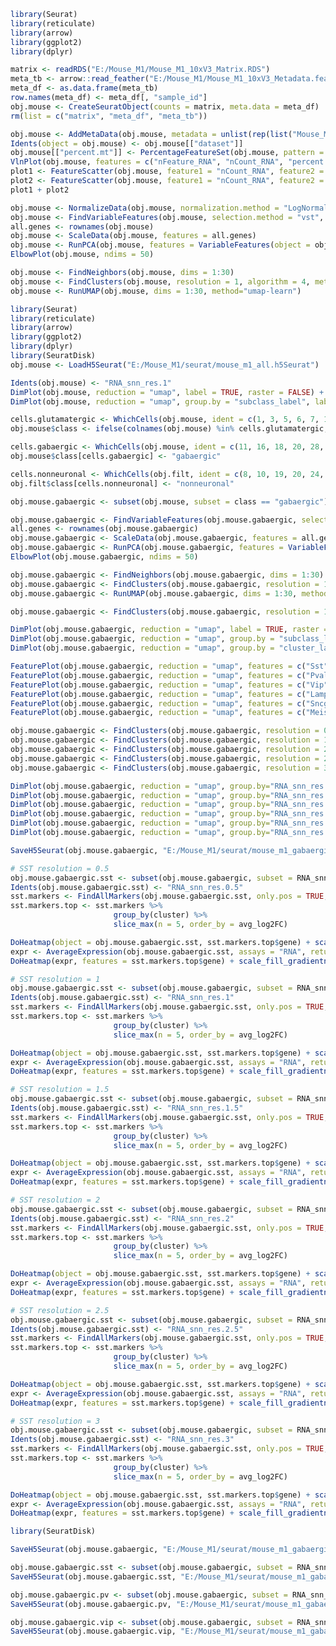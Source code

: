 
```r

library(Seurat)
library(reticulate)
library(arrow)
library(ggplot2)
library(dplyr)

matrix <- readRDS("E:/Mouse_M1/Mouse_M1_10xV3_Matrix.RDS")
meta_tb <- arrow::read_feather("E:/Mouse_M1/Mouse_M1_10xV3_Metadata.feather")
meta_df <- as.data.frame(meta_tb)
row.names(meta_df) <- meta_df[, "sample_id"]
obj.mouse <- CreateSeuratObject(counts = matrix, meta.data = meta_df)
rm(list = c("matrix", "meta_df", "meta_tb"))

```


```r

obj.mouse <- AddMetaData(obj.mouse, metadata = unlist(rep(list("Mouse_M1"), ncol(obj.mouse))), col.name = "dataset")
Idents(object = obj.mouse) <- obj.mouse[["dataset"]]
obj.mouse[["percent.mt"]] <- PercentageFeatureSet(obj.mouse, pattern = "^mt-")
VlnPlot(obj.mouse, features = c("nFeature_RNA", "nCount_RNA", "percent.mt"), ncol = 3)
plot1 <- FeatureScatter(obj.mouse, feature1 = "nCount_RNA", feature2 = "percent.mt")
plot2 <- FeatureScatter(obj.mouse, feature1 = "nCount_RNA", feature2 = "nFeature_RNA")
plot1 + plot2

```
```r

obj.mouse <- NormalizeData(obj.mouse, normalization.method = "LogNormalize", scale.factor = 10000)
obj.mouse <- FindVariableFeatures(obj.mouse, selection.method = "vst", nfeatures = 3000)
all.genes <- rownames(obj.mouse)
obj.mouse <- ScaleData(obj.mouse, features = all.genes)
obj.mouse <- RunPCA(obj.mouse, features = VariableFeatures(object = obj.mouse))
ElbowPlot(obj.mouse, ndims = 50)

```


```r

obj.mouse <- FindNeighbors(obj.mouse, dims = 1:30)
obj.mouse <- FindClusters(obj.mouse, resolution = 1, algorithm = 4, method = "igraph")
obj.mouse <- RunUMAP(obj.mouse, dims = 1:30, method="umap-learn")

```


```r

library(Seurat)
library(reticulate)
library(arrow)
library(ggplot2)
library(dplyr)
library(SeuratDisk)
obj.mouse <- LoadH5Seurat("E:/Mouse_M1/seurat/mouse_m1_all.h5Seurat")

```


```r

Idents(obj.mouse) <- "RNA_snn_res.1"
DimPlot(obj.mouse, reduction = "umap", label = TRUE, raster = FALSE) + NoLegend() + xlim(-18, 18) + ylim(-18, 18) + coord_equal()
DimPlot(obj.mouse, reduction = "umap", group.by = "subclass_label", label = TRUE, raster = FALSE) + NoLegend() + xlim(-18, 18) + ylim(-18, 18) + coord_equal()

```

```r

cells.glutamatergic <- WhichCells(obj.mouse, ident = c(1, 3, 5, 6, 7, 10, 15, 17, 21))
obj.mouse$class <- ifelse(colnames(obj.mouse) %in% cells.glutamatergic, "glutamatergic", "ambiguous")

cells.gabaergic <- WhichCells(obj.mouse, ident = c(11, 16, 18, 20, 28, 29, 30))
obj.mouse$class[cells.gabaergic] <- "gabaergic"

cells.nonneuronal <- WhichCells(obj.filt, ident = c(8, 10, 19, 20, 24, 25, 28, 32))
obj.filt$class[cells.nonneuronal] <- "nonneuronal"

```


```r

obj.mouse.gabaergic <- subset(obj.mouse, subset = class == "gabaergic")

```


```r

obj.mouse.gabaergic <- FindVariableFeatures(obj.mouse.gabaergic, selection.method = "vst", nfeatures = 3000)
all.genes <- rownames(obj.mouse.gabaergic)
obj.mouse.gabaergic <- ScaleData(obj.mouse.gabaergic, features = all.genes)
obj.mouse.gabaergic <- RunPCA(obj.mouse.gabaergic, features = VariableFeatures(object = obj.mouse.gabaergic))
ElbowPlot(obj.mouse.gabaergic, ndims = 50)

```

```r

obj.mouse.gabaergic <- FindNeighbors(obj.mouse.gabaergic, dims = 1:30)
obj.mouse.gabaergic <- FindClusters(obj.mouse.gabaergic, resolution = 1, algorithm = 4, method = "igraph")
obj.mouse.gabaergic <- RunUMAP(obj.mouse.gabaergic, dims = 1:30, method="umap-learn")

```


```r

obj.mouse.gabaergic <- FindClusters(obj.mouse.gabaergic, resolution = 1, algorithm = 4, method = "igraph")

```


```r

DimPlot(obj.mouse.gabaergic, reduction = "umap", label = TRUE, raster = FALSE) + NoLegend() + xlim(-18, 18) + ylim(-18, 18) + coord_equal()
DimPlot(obj.mouse.gabaergic, reduction = "umap", group.by = "subclass_label", label = TRUE, raster = FALSE) + NoLegend() + xlim(-18, 18) + ylim(-18, 18) + coord_equal()
DimPlot(obj.mouse.gabaergic, reduction = "umap", group.by = "cluster_label", label = FALSE, raster = FALSE) + NoLegend() + xlim(-18, 18) + ylim(-18, 18) + coord_equal()

```


```r

FeaturePlot(obj.mouse.gabaergic, reduction = "umap", features = c("Sst")) + xlim(-15, 15) + ylim(-15, 15) + coord_equal()
FeaturePlot(obj.mouse.gabaergic, reduction = "umap", features = c("Pvalb")) + xlim(-15, 15) + ylim(-15, 15) + coord_equal()
FeaturePlot(obj.mouse.gabaergic, reduction = "umap", features = c("Vip")) + xlim(-15, 15) + ylim(-15, 15) + coord_equal()
FeaturePlot(obj.mouse.gabaergic, reduction = "umap", features = c("Lamp5")) + xlim(-15, 15) + ylim(-15, 15) + coord_equal()
FeaturePlot(obj.mouse.gabaergic, reduction = "umap", features = c("Sncg")) + xlim(-15, 15) + ylim(-15, 15) + coord_equal()
FeaturePlot(obj.mouse.gabaergic, reduction = "umap", features = c("Meis2")) + xlim(-15, 15) + ylim(-15, 15) + coord_equal()

```


```r

obj.mouse.gabaergic <- FindClusters(obj.mouse.gabaergic, resolution = 0.5, algorithm = 4, method = "igraph")
obj.mouse.gabaergic <- FindClusters(obj.mouse.gabaergic, resolution = 1.5, algorithm = 4, method = "igraph")
obj.mouse.gabaergic <- FindClusters(obj.mouse.gabaergic, resolution = 2, algorithm = 4, method = "igraph")
obj.mouse.gabaergic <- FindClusters(obj.mouse.gabaergic, resolution = 2.5, algorithm = 4, method = "igraph")
obj.mouse.gabaergic <- FindClusters(obj.mouse.gabaergic, resolution = 3, algorithm = 4, method = "igraph")

```


```r

DimPlot(obj.mouse.gabaergic, reduction = "umap", group.by="RNA_snn_res.0.5", label = TRUE, raster = FALSE) + NoLegend() + xlim(-15, 15) + ylim(-15, 15) + coord_equal()
DimPlot(obj.mouse.gabaergic, reduction = "umap", group.by="RNA_snn_res.1", label = TRUE, raster = FALSE) + NoLegend() + xlim(-15, 15) + ylim(-15, 15) + coord_equal()
DimPlot(obj.mouse.gabaergic, reduction = "umap", group.by="RNA_snn_res.1.5", label = TRUE, raster = FALSE) + NoLegend() + xlim(-15, 15) + ylim(-15, 15) + coord_equal()
DimPlot(obj.mouse.gabaergic, reduction = "umap", group.by="RNA_snn_res.2", label = TRUE, raster = FALSE) + NoLegend() + xlim(-15, 15) + ylim(-15, 15) + coord_equal()
DimPlot(obj.mouse.gabaergic, reduction = "umap", group.by="RNA_snn_res.2.5", label = TRUE, raster = FALSE) + NoLegend() + xlim(-15, 15) + ylim(-15, 15) + coord_equal()
DimPlot(obj.mouse.gabaergic, reduction = "umap", group.by="RNA_snn_res.3", label = TRUE, raster = FALSE) + NoLegend() + xlim(-15, 15) + ylim(-15, 15) + coord_equal()

```


```r

SaveH5Seurat(obj.mouse.gabaergic, "E:/Mouse_M1/seurat/mouse_m1_gabaergic.h5seurat", overwrite = TRUE, verbose = TRUE)

```


```r

# SST resolution = 0.5
obj.mouse.gabaergic.sst <- subset(obj.mouse.gabaergic, subset = RNA_snn_res.0.5 == c("2", "8", "10", "15"))
Idents(obj.mouse.gabaergic.sst) <- "RNA_snn_res.0.5"
sst.markers <- FindAllMarkers(obj.mouse.gabaergic.sst, only.pos = TRUE, min.pct = 0.25, logfc.threshold = 0.25, test.use = "roc")
sst.markers.top <- sst.markers %>%
                       group_by(cluster) %>%
                       slice_max(n = 5, order_by = avg_log2FC)

DoHeatmap(object = obj.mouse.gabaergic.sst, sst.markers.top$gene) + scale_fill_gradientn(colors = c("blue", "white", "red"))
expr <- AverageExpression(obj.mouse.gabaergic.sst, assays = "RNA", return.seurat = TRUE, features = sst.markers.top$gene)
DoHeatmap(expr, features = sst.markers.top$gene) + scale_fill_gradientn(colors = c("blue", "white", "red"))

```


```r

# SST resolution = 1
obj.mouse.gabaergic.sst <- subset(obj.mouse.gabaergic, subset = RNA_snn_res.1 == c("2", "9", "12", "14", "15", "21"))
Idents(obj.mouse.gabaergic.sst) <- "RNA_snn_res.1"
sst.markers <- FindAllMarkers(obj.mouse.gabaergic.sst, only.pos = TRUE, min.pct = 0.25, logfc.threshold = 0.25, test.use = "roc")
sst.markers.top <- sst.markers %>%
                       group_by(cluster) %>%
                       slice_max(n = 5, order_by = avg_log2FC)

DoHeatmap(object = obj.mouse.gabaergic.sst, sst.markers.top$gene) + scale_fill_gradientn(colors = c("blue", "white", "red"))
expr <- AverageExpression(obj.mouse.gabaergic.sst, assays = "RNA", return.seurat = TRUE, features = sst.markers.top$gene)
DoHeatmap(expr, features = sst.markers.top$gene) + scale_fill_gradientn(colors = c("blue", "white", "red"))

```

```r

# SST resolution = 1.5
obj.mouse.gabaergic.sst <- subset(obj.mouse.gabaergic, subset = RNA_snn_res.1.5 == c("5", "9", "11", "14", "16", "17", "25"))
Idents(obj.mouse.gabaergic.sst) <- "RNA_snn_res.1.5"
sst.markers <- FindAllMarkers(obj.mouse.gabaergic.sst, only.pos = TRUE, min.pct = 0.25, logfc.threshold = 0.25, test.use = "roc")
sst.markers.top <- sst.markers %>%
                       group_by(cluster) %>%
                       slice_max(n = 5, order_by = avg_log2FC)

DoHeatmap(object = obj.mouse.gabaergic.sst, sst.markers.top$gene) + scale_fill_gradientn(colors = c("blue", "white", "red"))
expr <- AverageExpression(obj.mouse.gabaergic.sst, assays = "RNA", return.seurat = TRUE, features = sst.markers.top$gene)
DoHeatmap(expr, features = sst.markers.top$gene) + scale_fill_gradientn(colors = c("blue", "white", "red"))

```


```r

# SST resolution = 2
obj.mouse.gabaergic.sst <- subset(obj.mouse.gabaergic, subset = RNA_snn_res.2 == c("8", "9", "11", "14", "16", "17", "26", "29"))
Idents(obj.mouse.gabaergic.sst) <- "RNA_snn_res.2"
sst.markers <- FindAllMarkers(obj.mouse.gabaergic.sst, only.pos = TRUE, min.pct = 0.25, logfc.threshold = 0.25, test.use = "roc")
sst.markers.top <- sst.markers %>%
                       group_by(cluster) %>%
                       slice_max(n = 5, order_by = avg_log2FC)

DoHeatmap(object = obj.mouse.gabaergic.sst, sst.markers.top$gene) + scale_fill_gradientn(colors = c("blue", "white", "red"))
expr <- AverageExpression(obj.mouse.gabaergic.sst, assays = "RNA", return.seurat = TRUE, features = sst.markers.top$gene)
DoHeatmap(expr, features = sst.markers.top$gene) + scale_fill_gradientn(colors = c("blue", "white", "red"))

```


```r

# SST resolution = 2.5
obj.mouse.gabaergic.sst <- subset(obj.mouse.gabaergic, subset = RNA_snn_res.2.5 == c("6", "7", "9", "12", "15", "16", "29", "32"))
Idents(obj.mouse.gabaergic.sst) <- "RNA_snn_res.2.5"
sst.markers <- FindAllMarkers(obj.mouse.gabaergic.sst, only.pos = TRUE, min.pct = 0.25, logfc.threshold = 0.25, test.use = "roc")
sst.markers.top <- sst.markers %>%
                       group_by(cluster) %>%
                       slice_max(n = 5, order_by = avg_log2FC)

DoHeatmap(object = obj.mouse.gabaergic.sst, sst.markers.top$gene) + scale_fill_gradientn(colors = c("blue", "white", "red"))
expr <- AverageExpression(obj.mouse.gabaergic.sst, assays = "RNA", return.seurat = TRUE, features = sst.markers.top$gene)
DoHeatmap(expr, features = sst.markers.top$gene) + scale_fill_gradientn(colors = c("blue", "white", "red"))

```


```r

# SST resolution = 3
obj.mouse.gabaergic.sst <- subset(obj.mouse.gabaergic, subset = RNA_snn_res.3 == c("4", "6", "11", "14", "15", "16", "27", "33", "36"))
Idents(obj.mouse.gabaergic.sst) <- "RNA_snn_res.3"
sst.markers <- FindAllMarkers(obj.mouse.gabaergic.sst, only.pos = TRUE, min.pct = 0.25, logfc.threshold = 0.25, test.use = "roc")
sst.markers.top <- sst.markers %>%
                       group_by(cluster) %>%
                       slice_max(n = 5, order_by = avg_log2FC)

DoHeatmap(object = obj.mouse.gabaergic.sst, sst.markers.top$gene) + scale_fill_gradientn(colors = c("blue", "white", "red"))
expr <- AverageExpression(obj.mouse.gabaergic.sst, assays = "RNA", return.seurat = TRUE, features = sst.markers.top$gene)
DoHeatmap(expr, features = sst.markers.top$gene) + scale_fill_gradientn(colors = c("blue", "white", "red"))

```


```r

library(SeuratDisk)

SaveH5Seurat(obj.mouse.gabaergic, "E:/Mouse_M1/seurat/mouse_m1_gabaergic.h5seurat", overwrite = TRUE, verbose = TRUE)

obj.mouse.gabaergic.sst <- subset(obj.mouse.gabaergic, subset = RNA_snn_res.3 == c("4", "6", "11", "14", "15", "16", "27", "33", "36"))
SaveH5Seurat(obj.mouse.gabaergic.sst, "E:/Mouse_M1/seurat/mouse_m1_gabaergic_sst.h5seurat", overwrite = TRUE, verbose = TRUE)

```


```r

obj.mouse.gabaergic.pv <- subset(obj.mouse.gabaergic, subset = RNA_snn_res.2.5 == c("2", "3", "5", "10", "11", "19", "20", "22", "23", "30"))
SaveH5Seurat(obj.mouse.gabaergic.pv, "E:/Mouse_M1/seurat/mouse_m1_gabaergic_pv.h5seurat", overwrite = TRUE, verbose = TRUE)

```


```r

obj.mouse.gabaergic.vip <- subset(obj.mouse.gabaergic, subset = RNA_snn_res.2.5 == c("8", "14", "17", "21", "24", "27", "28"))
SaveH5Seurat(obj.mouse.gabaergic.vip, "E:/Mouse_M1/seurat/mouse_m1_gabaergic_vip.h5seurat", overwrite = TRUE, verbose = TRUE)

```

